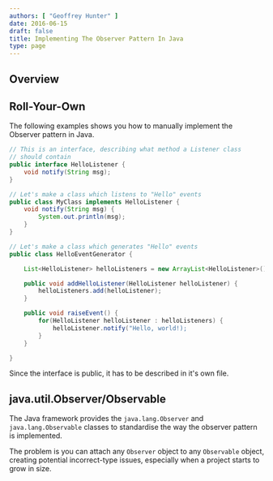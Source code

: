 ```yaml
---
authors: [ "Geoffrey Hunter" ]
date: 2016-06-15
draft: false
title: Implementing The Observer Pattern In Java
type: page
---
```



## Overview

## Roll-Your-Own

The following examples shows you how to manually implement the Observer pattern in Java.

```java
// This is an interface, describing what method a Listener class
// should contain
public interface HelloListener {
    void notify(String msg);
}

// Let's make a class which listens to "Hello" events
public class MyClass implements HelloListener {
    void notify(String msg) {
        System.out.println(msg);
    }
}

// Let's make a class which generates "Hello" events
public class HelloEventGenerator {

    List<HelloListener> helloListeners = new ArrayList<HelloListener>();

    public void addHelloListener(HelloListener helloListener) {
        helloListeners.add(helloListener);
    }

    public void raiseEvent() {
        for(HelloListener helloListener : helloListeners) {
            helloListener.notify("Hello, world!);
        }
    }

}
```

Since the interface is public, it has to be described in it's own file.

## java.util.Observer/Observable

The Java framework provides the `java.lang.Observer` and `java.lang.Observable` classes to standardise the way the observer pattern is implemented.

The problem is you can attach any `Observer` object to any `Observable` object, creating potential incorrect-type issues, especially when a project starts to grow in size.
